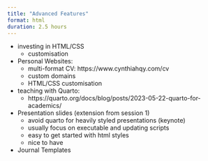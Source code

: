 ```yaml
---
title: "Advanced Features"
format: html
duration: 2.5 hours
---
```


- investing in HTML/CSS
    - customisation
- Personal Websites:
    - multi-format CV: https://www.cynthiahqy.com/cv
    - custom domains
    - HTML/CSS customisation
- teaching with Quarto:
    - https://quarto.org/docs/blog/posts/2023-05-22-quarto-for-academics/
- Presentation slides (extension from session 1)
    - avoid quarto for heavily styled presentations (keynote)
    - usually focus on executable and updating scripts
    - easy to get started with html styles
    - nice to have
- Journal Templates